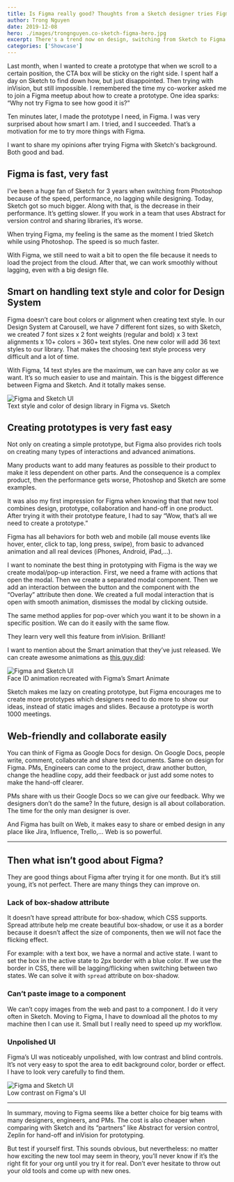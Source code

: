 ```yaml
---
title: Is Figma really good? Thoughts from a Sketch designer tries Figma
author: Trong Nguyen
date: 2019-12-08
hero: ./images/trongnguyen.co-sketch-figma-hero.jpg
excerpt: There's a trend now on design, switching from Sketch to Figma. But is Figma that good?
categories: ['Showcase']
---
```


Last month, when I wanted to create a prototype that when we scroll to a certain position, the CTA box will be sticky on the right side. I spent half a day on Sketch to find down how, but just disappointed. Then trying with inVision, but still impossible. I remembered the time my co-worker asked me to join a Figma meetup about how to create a prototype. One idea sparks: “Why not try  Figma to see how good it is?”

Ten minutes later, I made the prototype I need, in Figma. I was very surprised about how smart I am. I tried, and I succeeded. That’s a motivation for me to try more things with Figma.

I want to share my opinions after trying Figma with Sketch's background. Both good and bad.


## Figma is fast, very fast
I’ve been a huge fan of Sketch for 3 years when switching from Photoshop because of the speed, performance, no lagging while designing. Today, Sketch got so much bigger. Along with that, is the decrease in their performance. It’s getting slower. If you work in a team that uses Abstract for version control and sharing libraries, it’s worse.

When trying Figma, my feeling is the same as the moment I tried Sketch while using Photoshop. The speed is so much faster.

With Figma, we still need to wait a bit to open the file because it needs to load the project from the cloud. After that, we can work smoothly without lagging, even with a big design file.


## Smart on handling text style and color for Design System
Figma doesn’t care bout colors or alignment when creating text style. In our Design System at Carousell, we have 7 different font sizes, so with Sketch, we created 7 font sizes x 2 font weights (regular and bold) x 3 text alignments x 10+ colors = 360+ text styles. One new color will add 36 text styles to our library. That makes the choosing text style process very difficult and a lot of time.

With Figma, 14 text styles are the maximum, we can have any color as we want. It’s so much easier to use and maintain. This is the biggest difference between Figma and Sketch. And it totally makes sense.

<div class="Image__Small">
  <img src="./images/trongnguyen.co-figma-sketch-design-system.jpg" alt="Figma and Sketch UI" />
  <figcaption>Text style and color of design library in Figma vs. Sketch</figcaption>
</div>


## Creating prototypes is very fast easy
Not only on creating a simple prototype, but Figma also provides rich tools on creating many types of interactions and advanced animations.

Many products want to add many features as possible to their product to make it less dependent on other parts. And the consequence is a complex product, then the performance gets worse, Photoshop and Sketch are some examples.

It was also my first impression for Figma when knowing that that new tool combines design, prototype, collaboration and hand-off in one product. After trying it with their prototype feature, I had to say “Wow, that’s all we need to create a prototype.”

Figma has all behaviors for both web and mobile (all mouse events like hover, enter, click to tap, long press, swipe), from basic to advanced animation and all real devices (iPhones, Android, iPad,…).

I want to nominate the best thing in prototyping with Figma is the way we create modal/pop-up interaction. First, we need a frame with actions that open the modal. Then we create a separated modal component. Then we add an interaction between the button and the component with the “Overlay” attribute then done. We created a full modal interaction that is open with smooth animation, dismisses the modal by clicking outside.

The same method applies for pop-over which you want it to be shown in a specific position. We can do it easily with the same flow.

They learn very well this feature from inVision. Brilliant!

I want to mention about the Smart animation that they’ve just released. We can create awesome animations as [this guy did](https://uxdesign.cc/ios-animations-with-figmas-smart-animate-954c13a30cad):

<div class="Image__Small">
  <img src="https://miro.medium.com/max/1200/1*zFnRnX-nOHddI2627sR0Yw.gif" alt="Figma and Sketch UI" />
  <figcaption>Face ID animation recreated with Figma’s Smart Animate</figcaption>
</div>


Sketch makes me lazy on creating prototype, but Figma encourages me to create more prototypes which designers need to do more to show our ideas, instead of static images and slides. Because a prototype is worth 1000 meetings.


## Web-friendly and collaborate easily

You can think of Figma as Google Docs for design. On Google Docs, people write, comment, collaborate and share text documents. Same on design for Figma. PMs, Engineers can come to the project, draw another button, change the headline copy, add their feedback or just add some notes to make the hand-off clearer.

PMs share with us their Google Docs so we can give our feedback. Why we designers don’t do the same? In the future, design is all about collaboration. The time for the only man designer is over.

And Figma has built on Web, it makes easy to share or embed design in any place like Jira, Influence, Trello,… Web is so powerful.

---

## Then what isn’t good about Figma?

They are good things about Figma after trying it for one month. But it’s still young, it’s not perfect. There are many things they can improve on.

### Lack of box-shadow attribute

It doesn’t have spread attribute for box-shadow, which CSS supports. Spread attribute help me create beautiful box-shadow, or use it as a border because it doesn’t affect the size of components, then we will not face the flicking effect.

For example: with a text box, we have a normal and active state. I want to set the box in the active state to 2px border with a blue color. If we use the border in CSS, there will be lagging/flicking when switching between two states. We can solve it with `spread` attribute on box-shadow.

### Can’t paste image to a component

We can’t copy images from the web and past to a component. I do it very often in Sketch. Moving to Figma, I have to download all the photos to my machine then I can use it. Small but I really need to speed up my workflow.

### Unpolished UI

Figma’s UI was noticeably unpolished, with low contrast and blind controls. It’s not very easy to spot the area to edit background color, border or effect. I have to look very carefully to find them.

<div class="Image__Small">
  <img src="./images/trongnguyen.co-figma-sketch-ui.jpg" alt="Figma and Sketch UI" />
  <figcaption>Low contrast on Figma's UI</figcaption>
</div>

- - - -

In summary, moving to Figma seems like a better choice for big teams with many designers, engineers, and PMs. The cost is also cheaper when comparing with Sketch and its “partners” like Abstract for version control, Zeplin for hand-off and inVision for prototyping.

But test if yourself first. This sounds obvious, but nevertheless: no matter how exciting the new tool may seem in theory, you’ll never know if it’s the right fit for your org until you try it for real. Don’t ever hesitate to throw out your old tools and come up with new ones.
